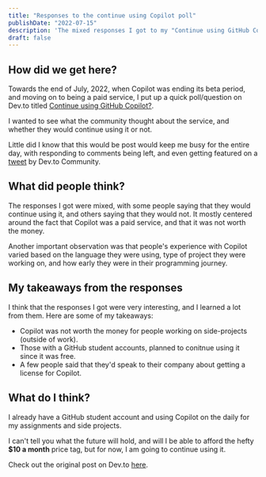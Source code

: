 ```yaml
---
title: "Responses to the continue using Copilot poll"
publishDate: "2022-07-15"
description: 'The mixed responses I got to my "Continue using GitHub Copilot?" poll'
draft: false
---
```


## How did we get here?

Towards the end of July, 2022, when Copilot was ending its beta period, and moving on to being a paid service, I put up a quick poll/question on Dev.to titled [Continue using GitHub Copilot?](https://dev.to/seancassiere/continue-using-github-copilot-1hnp).

I wanted to see what the community thought about the service, and whether they would continue using it or not.

Little did I know that this would be post would keep me busy for the entire day, with responding to comments being left, and even getting featured on a [tweet](https://twitter.com/ThePracticalDev/status/1539675337000423428) by Dev.to Community.

## What did people think?

The responses I got were mixed, with some people saying that they would continue using it, and others saying that they would not. It mostly centered around the fact that Copilot was a paid service, and that it was not worth the money.

Another important observation was that people's experience with Copilot varied based on the language they were using, type of project they were working on, and how early they were in their programming journey.

## My takeaways from the responses

I think that the responses I got were very interesting, and I learned a lot from them. Here are some of my takeaways:

- Copilot was not worth the money for people working on side-projects (outside of work).
- Those with a GitHub student accounts, planned to conitnue using it since it was free.
- A few people said that they'd speak to their company about getting a license for Copilot.

## What do I think?

I already have a GitHub student account and using Copilot on the daily for my assignments and side projects.

I can't tell you what the future will hold, and will I be able to afford the hefty **$10 a month** price tag, but for now, I am going to continue using it.

Check out the original post on Dev.to [here](https://dev.to/seancassiere/continue-using-github-copilot-1hnp).
